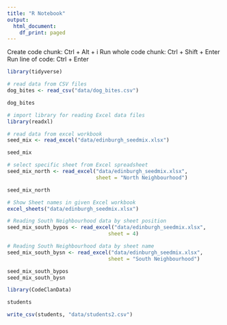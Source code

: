 ```yaml
---
title: "R Notebook"
output:
  html_document:
    df_print: paged
---
```


Create code chunk:        Ctrl + Alt + i
Run whole code chunk:     Ctrl + Shift + Enter
Run line of code:         Ctrl + Enter      

```r
library(tidyverse)

```


```r
# read data from CSV files
dog_bites <- read_csv("data/dog_bites.csv")

```

```r
dog_bites
```

```r
# import library for reading Excel data files
library(readxl)
```

```r
# read data from excel workbook
seed_mix <- read_excel("data/edinburgh_seedmix.xlsx")
```
```r
seed_mix
```

```r
# select specific sheet from Excel spreadsheet
seed_mix_north <- read_excel("data/edinburgh_seedmix.xlsx",
                             sheet = "North Neighbourhood")
```

```r
seed_mix_north
```

```r
# Show Sheet names in given Excel workbook
excel_sheets("data/edinburgh_seedmix.xlsx")
```

```r
# Reading South Neighbourhood data by sheet position
seed_mix_south_bypos <- read_excel("data/edinburgh_seedmix.xlsx",
                                 sheet = 4)

# Reading South Neighbourhood data by sheet name
seed_mix_south_bysn <- read_excel("data/edinburgh_seedmix.xlsx",
                                 sheet = "South Neighbourhood")

```

```r
seed_mix_south_bypos
seed_mix_south_bysn
```

```r
library(CodeClanData)
```

```r
students
```

```r
write_csv(students, "data/students2.csv")
```

